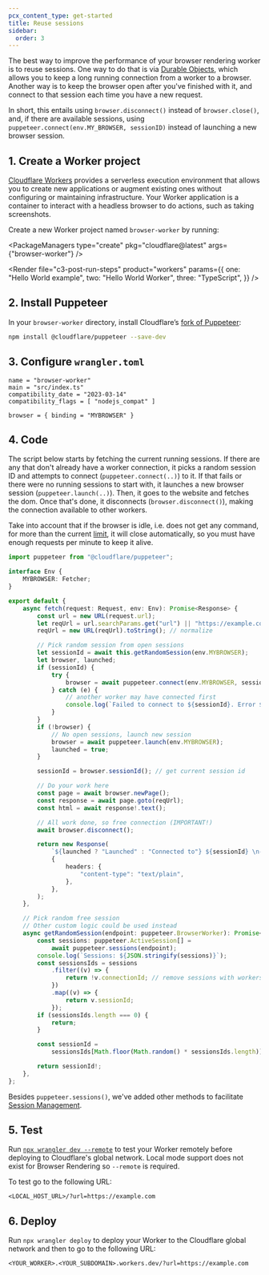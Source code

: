 ```yaml
---
pcx_content_type: get-started
title: Reuse sessions
sidebar:
  order: 3
---
```



The best way to improve the performance of your browser rendering worker is to reuse sessions. One way to do that is via [Durable Objects](/browser-rendering/get-started/browser-rendering-with-do/), which allows you to keep a long running connection from a worker to a browser. Another way is to keep the browser open after you've finished with it, and connect to that session each time you have a new request.

In short, this entails using `browser.disconnect()` instead of `browser.close()`, and, if there are available sessions, using `puppeteer.connect(env.MY_BROWSER, sessionID)` instead of launching a new browser session.

## 1. Create a Worker project

[Cloudflare Workers](/workers/) provides a serverless execution environment that allows you to create new applications or augment existing ones without configuring or maintaining infrastructure. Your Worker application is a container to interact with a headless browser to do actions, such as taking screenshots.

Create a new Worker project named `browser-worker` by running:

<PackageManagers
	type="create"
	pkg="cloudflare@latest"
	args={"browser-worker"}
/>

<Render
	file="c3-post-run-steps"
	product="workers"
	params={{
		one: "Hello World example",
		two: "Hello World Worker",
		three: "TypeScript",
	}}
/>

## 2. Install Puppeteer

In your `browser-worker` directory, install Cloudflare’s [fork of Puppeteer](/browser-rendering/platform/puppeteer/):

```sh
npm install @cloudflare/puppeteer --save-dev
```

## 3. Configure `wrangler.toml`

```
name = "browser-worker"
main = "src/index.ts"
compatibility_date = "2023-03-14"
compatibility_flags = [ "nodejs_compat" ]

browser = { binding = "MYBROWSER" }
```

## 4. Code

The script below starts by fetching the current running sessions. If there are any that don't already have a worker connection, it picks a random session ID and attempts to connect (`puppeteer.connect(..)`) to it. If that fails or there were no running sessions to start with, it launches a new browser session (`puppeteer.launch(..)`). Then, it goes to the website and fetches the dom. Once that's done, it disconnects (`browser.disconnect()`), making the connection available to other workers.

Take into account that if the browser is idle, i.e. does not get any command, for more than the current [limit](/browser-rendering/platform/limits/), it will close automatically, so you must have enough requests per minute to keep it alive.

```ts
import puppeteer from "@cloudflare/puppeteer";

interface Env {
	MYBROWSER: Fetcher;
}

export default {
	async fetch(request: Request, env: Env): Promise<Response> {
		const url = new URL(request.url);
		let reqUrl = url.searchParams.get("url") || "https://example.com";
		reqUrl = new URL(reqUrl).toString(); // normalize

		// Pick random session from open sessions
		let sessionId = await this.getRandomSession(env.MYBROWSER);
		let browser, launched;
		if (sessionId) {
			try {
				browser = await puppeteer.connect(env.MYBROWSER, sessionId);
			} catch (e) {
				// another worker may have connected first
				console.log(`Failed to connect to ${sessionId}. Error ${e}`);
			}
		}
		if (!browser) {
			// No open sessions, launch new session
			browser = await puppeteer.launch(env.MYBROWSER);
			launched = true;
		}

		sessionId = browser.sessionId(); // get current session id

		// Do your work here
		const page = await browser.newPage();
		const response = await page.goto(reqUrl);
		const html = await response!.text();

		// All work done, so free connection (IMPORTANT!)
		await browser.disconnect();

		return new Response(
			`${launched ? "Launched" : "Connected to"} ${sessionId} \n-----\n` + html,
			{
				headers: {
					"content-type": "text/plain",
				},
			},
		);
	},

	// Pick random free session
	// Other custom logic could be used instead
	async getRandomSession(endpoint: puppeteer.BrowserWorker): Promise<string> {
		const sessions: puppeteer.ActiveSession[] =
			await puppeteer.sessions(endpoint);
		console.log(`Sessions: ${JSON.stringify(sessions)}`);
		const sessionsIds = sessions
			.filter((v) => {
				return !v.connectionId; // remove sessions with workers connected to them
			})
			.map((v) => {
				return v.sessionId;
			});
		if (sessionsIds.length === 0) {
			return;
		}

		const sessionId =
			sessionsIds[Math.floor(Math.random() * sessionsIds.length)];

		return sessionId!;
	},
};
```

Besides `puppeteer.sessions()`, we've added other methods to facilitate [Session Management](/browser-rendering/platform/puppeteer/#session-management).

## 5. Test

Run [`npx wrangler dev --remote`](/workers/wrangler/commands/#dev) to test your Worker remotely before deploying to Cloudflare's global network. Local mode support does not exist for Browser Rendering so `--remote` is required.

To test go to the following URL:

`<LOCAL_HOST_URL>/?url=https://example.com`

## 6. Deploy

Run `npx wrangler deploy` to deploy your Worker to the Cloudflare global network and then to go to the following URL:

`<YOUR_WORKER>.<YOUR_SUBDOMAIN>.workers.dev/?url=https://example.com`

